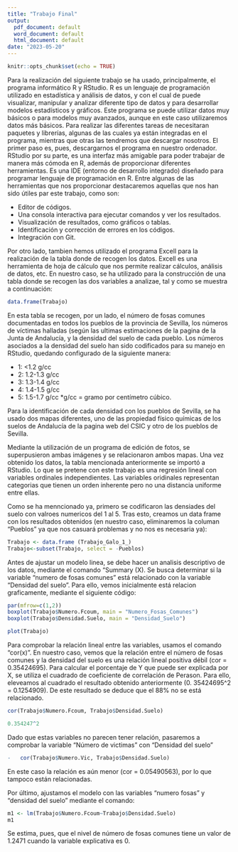 ```yaml
---
title: "Trabajo Final"
output:
  pdf_document: default
  word_document: default
  html_document: default
date: "2023-05-20"
---
```


```r
knitr::opts_chunk$set(echo = TRUE)
```

Para la realización del siguiente trabajo se ha usado, principalmente, el programa informático R y RStudio. R es un lenguaje de programación utilizado en estadística y análisis de datos, y con el cual de puede visualizar, manipular y analizar diferente tipo de datos y para desarrollar modelos estadísticos y gráficos. Este programa se puede utilizar datos muy básicos o para modelos muy avanzados, aunque en este caso utilizaremos datos más básicos. Para realizar las diferentes tareas de necesitaran paquetes y librerías, algunas de las cuales ya están integradas en el programa, mientras que otras las tendremos que descargar nosotros. El primer paso es, pues, descargarnos el programa en nuestro ordenador. RStudio por su parte, es una interfaz más amigable para poder trabajar de manera más cómoda en R, además de proporcionar diferentes herramientas. Es una IDE (entorno de desarrollo integrado) diseñado para programar lenguaje de programación en R. Entre algunas de las herramientas que nos proporcionar destacaremos aquellas que nos han sido útiles par este trabajo, como son:

-	Editor de códigos. 
-	Una consola interactiva para ejecutar comandos y ver los resultados. 
-	Visualización de resultados, como gráficos o tablas. 
-	Identificación y corrección de errores en los códigos. 
-	Integración con Git. 

Por otro lado, tambien hemos utilizado el programa Excell para la realización de la tabla donde de recogen los datos. Excell es una herramienta de hoja de cálculo que nos permite realizar cálculos, análisis de datos, etc. En nuestro caso, se ha utilizado para la construcción de una tabla donde se recogen las dos variables a analizae, tal y como se muestra a continuación:

```r
data.frame(Trabajo)
```

En esta tabla se recogen, por un lado, el número de fosas comunes documentadas en todos los pueblos de la provincia de Sevilla, los números de víctimas halladas (según las ultimas estimaciones de la pagina de la Junta de Andalucía, y la densidad del suelo de cada pueblo. Los números asociados a la densidad del suelo han sido codificados para su manejo en RStudio, quedando configurado de la siguiente manera:

-	1: <1.2 g/cc
-	2: 1.2-1.3 g/cc
-	3: 1.3-1.4 g/cc
-	4: 1.4-1.5 g/cc
-	5: 1.5-1.7 g/cc
*g/cc = gramo por centímetro cúbico. 

Para la identificación de cada densidad con los pueblos de Sevilla, se ha usado dos mapas diferentes, uno de las propiedad físico químicas de los suelos de Andalucía de la pagina web del CSIC y otro de los pueblos de Sevilla. 

Mediante la utilización de un programa de edición de fotos, se superpusieron ambas imágenes y se relacionaron ambos mapas. 
Una vez obtenido los datos, la tabla mencionada anteriormente se importó a RStudio. Lo que se pretene con este trabajo es una regresión lineal con variables ordinales independientes. Las variables oridinales representan categorias que tienen un orden inherente pero no una distancia uniforme entre ellas.

 Como se ha menncionado ya, primero se codificaron las densiades del suelo con valroes numericos del 1 al 5. Tras esto, creamos un data frame con los resultados obtenidos (en nuestro caso, eliminaremos la columan “Pueblos” ya que nos casuará problemas y no nos es necesaria ya):

```r
Trabajo <- data.frame (Trabajo_Galo_1_)
Trabajo<-subset(Trabajo, select = -Pueblos)
```

Antes de ajustar un modelo linea, se debe hacer un analisis descriptivo de los datos, mediante el comando “Summary (X). Se busca determinar si la variable  “numero de fosas comunes” está relacionado con la variable “Densidad del suelo”. Para ello, vemos inicialmente está relacion graficamente, mediante el siguiente código: 

```r
par(mfrow=c(1,2))
boxplot(Trabajo$Numero.Fcoum, main = "Numero_Fosas_Comunes")
boxplot(Trabajo$Densidad.Suelo, main = "Densidad_Suelo")

```
```r
plot(Trabajo)

```


Para comprobar la relación lineal entre las variables, usamos el comando “cor(x)”. En nuestro caso, vemos que la relación entre el número de fosas comunes y la densidad del suelo es una relación lineal positiva débil (cor = 0.35424695). Para calcular el porcentaje de Y que puede ser explicada por X, se utiliza el cuadrado de coeficiente de correlación de Perason. Para ello, eleveamos al cuadrado el resultado obtenido anteriormente (0. 35424695^2 = 0.1254909). De este resultado se deduce que el 88% no se está relacionado. 
```r
cor(Trabajo$Numero.Fcoum, Trabajo$Densidad.Suelo)


```
```r
0.354247^2

```
Dado que estas variables no parecen tener relación, pasaremos a comprobar la variable “Número de victimas” con “Densidad del suelo”
```r
-	cor(Trabajo$Numero.Vic, Trabajo$Densidad.Suelo)

```
En este caso la relación es aún menor (cor = 0.05490563), por lo que tampoco están relacionadas. 

Por último, ajustamos el modelo con las variables “numero fosas” y “densidad del suelo” mediante el comando: 
```r
m1 <- lm(Trabajo$Numero.Fcoum~Trabajo$Densidad.Suelo)
m1

```
Se estima, pues, que el nivel de número de fosas comunes tiene un valor de 1.2471 cuando la variable explicativa es 0. 

